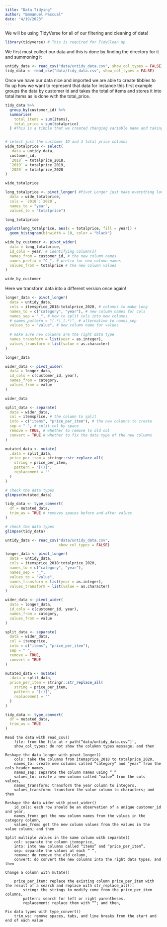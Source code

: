 ```yaml
---
title: "Data Tidying"
author: "Emmanuel Pascual"
date: "4/19/2023"
---
```


We will be using TidyVerse for all of our filtering and cleaning of data!

```r

library(tidyverse) # This is required for TidyClean up

```

We first must collect our data and this is done by finding the directory for it and summoning it

```r
untidy_data <- read_csv("data/untidy_data.csv", show_col_types = FALSE) #We are summoning our data! 
tidy_data <- read_csv("data/tidy_data.csv", show_col_types = FALSE)
```

Once we have our data nice and imported we are able to create tibbles to fix up how we want to represent that data for instance this first example groups the data by customer id and takes the total of items and stores it into total items as is done with the total_price.

```r
tidy_data %>%
  group_by(customer_id) %>%
  summarise(
    total_items = sum(items),
    total_price = sum(totalprice)
  ) #This is a tibble that we created changing variable name and taking the values


# select just the customer ID and 3 total price columns
wide_totalprice <- select(
  .data = untidy_data,
  customer_id, 
  `2018` = totalprice_2018,
  `2019` = totalprice_2019,
  `2020` = totalprice_2020
)

wide_totalprice

long_totalprice <- pivot_longer( #Pivot Longer just make everything longer
  data = wide_totalprice,
  cols = `2018`:`2020`,
  names_to = "year",
  values_to = "totalprice")

long_totalprice

ggplot(long_totalprice, aes(x = totalprice, fill = year)) +
  geom_histogram(binwidth = 10, color = "black")

```

```r
wide_by_customer <- pivot_wider(
  data = long_totalprice,
  id_cols = year, # identifying column(s)
  names_from = customer_id, # the new column names
  names_prefix = "C_", # prefix for new column names
  values_from = totalprice # the new column values
)

wide_by_customer
```

Here we transform data into a different version once again!

```r
longer_data <- pivot_longer(
  data = untidy_data, 
  cols = itemsprice_2018:totalprice_2020, # columns to make long 
  names_to = c("category", "year"), # new column names for cols
  names_sep = "_", # how to split cols into new columns
  # names_pattern = "(.*)_(.*)", # alternative to names_sep
  values_to = "value", # new column name for values
  
  # make sure new columns are the right data type
  names_transform = list(year = as.integer),
  values_transform = list(value = as.character) 
)

longer_data

wider_data <- pivot_wider(
  data = longer_data,
  id_cols = c(customer_id, year),
  names_from = category,
  values_from = value
)

wider_data
```

```r

split_data <- separate(
  data = wider_data, 
  col = itemsprice, # the column to split
  into = c("items", "price_per_item"), # the new columns to create
  sep = " ", # split col by space
  remove = TRUE, # whether to remove to old col
  convert = TRUE # whether to fix the data type of the new columns
)

mutated_data <- mutate(
  .data = split_data,
  price_per_item = stringr::str_replace_all(
    string = price_per_item, 
    pattern = "[()]", 
    replacement = ""
  )
)

# check the data types
glimpse(mutated_data)

tidy_data <- type_convert(
  df = mutated_data,
  trim_ws = TRUE # removes spaces before and after values
)

# check the data types
glimpse(tidy_data)
```

```r
untidy_data <- read_csv("data/untidy_data.csv", 
                        show_col_types = FALSE)

longer_data <- pivot_longer(
  data = untidy_data,
  cols = itemsprice_2018:totalprice_2020,
  names_to = c("category", "year"),
  names_sep = "_", 
  values_to = "value", 
  names_transform = list(year = as.integer),
  values_transform = list(value = as.character) 
) 

wider_data <- pivot_wider(
  data = longer_data,
  id_cols = c(customer_id, year),
  names_from = category,
  values_from = value
)

split_data <- separate(
  data = wider_data,
  col = itemsprice,
  into = c("items", "price_per_item"),
  sep = " ", 
  remove = TRUE, 
  convert = TRUE
) 

mutated_data <- mutate(
  .data = split_data,
  price_per_item = stringr::str_replace_all(
    string = price_per_item, 
    pattern = "[()]", 
    replacement = ""
  )
) 

tidy_data <- type_convert(
  df = mutated_data,
  trim_ws = TRUE
)
```

    Read the data with read_csv()
        file: from the file at r path(“data/untidy_data.csv”)`,
        show_col_types: do not show the colukmn types message; and then

    Reshape the data longer with pivot_longer()
        cols: take the columns from itemsprice_2018 to totalprice_2020,
        names_to: create new columns called “category” and “year” from the cols header names,
        names_sep: separate the column names using “_”
        values_to: create a new column called “value” from the cols values,
        names_transform: transform the year column to integers,
        values_transform: transform the value column to characters; and then

    Reshape the data wider with pivot_wider()
        id_cols: each row should be an observation of a unique customer_id and year,
        names_from: get the new column names from the values in the category column,
        values_from: get the new column values from the values in the value column; and then

    Split multiple values in the same column with separate()
        col: separate the column itemsprice,
        into: into new columns called “items” and “price_per_item”,
        sep: separate the values at each ” “,
        remove: do remove the old column,
        convert: do convert the new columns into the right data types; and then

    Change a column with mutate()

        price_per_item: replace the existing column price_per_item with the result of a search and replace with str_replace_all():
            string: the strings to modify come from the price_per_item columns,
            pattern: search for left or right parentheses,
            replacement: replace them with ““; and then,

    Fix data types with type_convert()
        trim_ws: remove spaces, tabs, and line breaks from the start and end of each value

